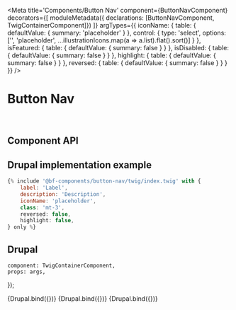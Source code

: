 
<Meta
    title='Components/Button Nav'
    component={ButtonNavComponent}
    decorators={[
        moduleMetadata({ declarations: [ButtonNavComponent, TwigContainerComponent]})
    ]}
    argTypes={{
        iconName: {
            table: { defaultValue: { summary: 'placeholder' } },
            control: {
                type: 'select',
                options: ['', 'placeholder', ...illustrationIcons.map(a => a.list).flat().sort()]
            }
        },
        isFeatured: {
            table: { defaultValue: { summary: false } }
        },
        isDisabled: {
            table: { defaultValue: { summary: false } }
        },
        highlight: {
            table: { defaultValue: { summary: false } }
        },
        reversed: {
            table: { defaultValue: { summary: false } }
        }
    }}
/>

# Button Nav

<br/>

## Component API

<ArgsTable of={ButtonNavComponent} />

## Drupal implementation example

```jsx
{% include '@bf-components/button-nav/twig/index.twig' with {
    label: 'Label',
    description: 'Description',
    iconName: 'placeholder',
    class: 'mt-3',
    reversed: false,
    highlight: false,
} only %}
```

## Drupal

    component: TwigContainerComponent,
    props: args,
});

<Canvas withSource='none'>
    <Story
        name='Drupal'
        args={{
            elementPath: 'components/button-nav/_doc/template.drupal',
            label: 'Label',
            reversed: undefined,
        }}
    >
        {Drupal.bind({})}
    </Story>
</Canvas>

<Canvas withSource='none'>
    <Story
        name='Drupal - With description'
        args={{
            elementPath: 'components/button-nav/_doc/template.drupal',
            label: 'Label',
            description: 'Description morbi leo risus, porta ac consectetur ac, vestibulum at eros. Morbi leo risus, porta ac consectetur ac, vestibulum at eros.',
            reversed: undefined,
        }}
    >
        {Drupal.bind({})}
    </Story>
</Canvas>

<Canvas withSource='none'>
    <Story
        name='Drupal - With isFeatured'
        args={{
            elementPath: 'components/button-nav/_doc/template.drupal',
            label: 'Label',
            description: 'Description morbi leo risus, porta ac consectetur ac, vestibulum at eros. Morbi leo risus, porta ac consectetur ac, vestibulum at eros.',
            isFeatured: true,
            reversed: undefined,
        }}
    >
        {Drupal.bind({})}
    </Story>
</Canvas>